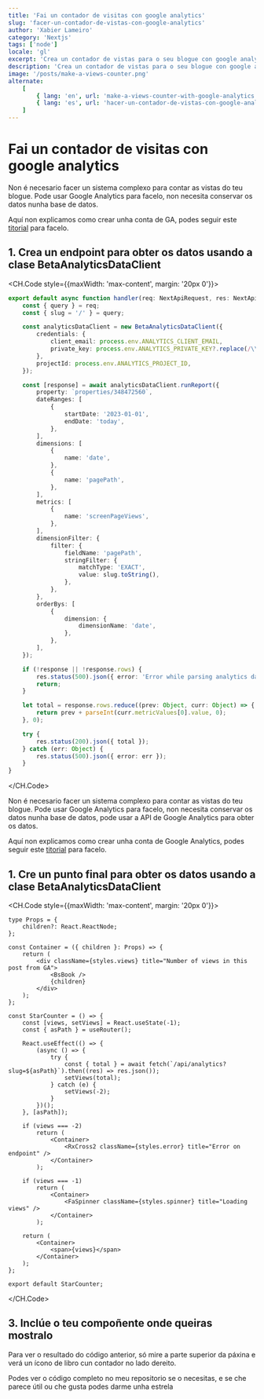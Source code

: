```yaml
---
title: 'Fai un contador de visitas con google analytics'
slug: 'facer-un-contador-de-vistas-con-google-analytics'
author: 'Xabier Lameiro'
category: 'Nextjs'
tags: ['node']
locale: 'gl'
excerpt: 'Crea un contador de vistas para o seu blogue con google analytics e nextjs api route. Uso de BetaAnalyticsDataClient desde a API de datos de Google Analytics'
description: 'Crea un contador de vistas para o seu blogue con google analytics e nextjs api route. Uso de BetaAnalyticsDataClient desde a API de datos de Google Analytics'
image: '/posts/make-a-views-counter.png'
alternate:
    [
        { lang: 'en', url: 'make-a-views-counter-with-google-analytics' },
        { lang: 'es', url: 'hacer-un-contador-de-vistas-con-google-analytics' },
    ]
---
```


# Fai un contador de visitas con google analytics

<Date date="01-10-2023" />

<GoogleAdsense />

Non é necesario facer un sistema complexo para contar as vistas do teu blogue. Pode usar Google Analytics para facelo, non necesita conservar os datos nunha base de datos.

Aquí non explicamos como crear unha conta de GA, podes seguir este [titorial](https://support.google.com/analytics/answer/1008015?hl=en 'GA Link') para facelo.

## 1. Crea un endpoint para obter os datos usando a clase BetaAnalyticsDataClient

<CH.Code style={{maxWidth: 'max-content', margin: '20px 0'}}>

```ts .analytics.ts
export default async function handler(req: NextApiRequest, res: NextApiResponse<Data>) {
    const { query } = req;
    const { slug = '/' } = query;

    const analyticsDataClient = new BetaAnalyticsDataClient({
        credentials: {
            client_email: process.env.ANALYTICS_CLIENT_EMAIL,
            private_key: process.env.ANALYTICS_PRIVATE_KEY?.replace(/\\n/g, '\n'),
        },
        projectId: process.env.ANALYTICS_PROJECT_ID,
    });

    const [response] = await analyticsDataClient.runReport({
        property: `properties/348472560`,
        dateRanges: [
            {
                startDate: '2023-01-01',
                endDate: 'today',
            },
        ],
        dimensions: [
            {
                name: 'date',
            },
            {
                name: 'pagePath',
            },
        ],
        metrics: [
            {
                name: 'screenPageViews',
            },
        ],
        dimensionFilter: {
            filter: {
                fieldName: 'pagePath',
                stringFilter: {
                    matchType: 'EXACT',
                    value: slug.toString(),
                },
            },
        },
        orderBys: [
            {
                dimension: {
                    dimensionName: 'date',
                },
            },
        ],
    });

    if (!response || !response.rows) {
        res.status(500).json({ error: 'Error while parsing analytics data' });
        return;
    }

    let total = response.rows.reduce((prev: Object, curr: Object) => {
        return prev + parseInt(curr.metricValues[0].value, 0);
    }, 0);

    try {
        res.status(200).json({ total });
    } catch (err: Object) {
        res.status(500).json({ error: err });
    }
}
```

</CH.Code>

Non é necesario facer un sistema complexo para contar as vistas do teu blogue. Pode usar Google Analytics para facelo, non necesita conservar os datos nunha base de datos, pode usar a API de Google Analytics para obter os datos.

Aquí non explicamos como crear unha conta de Google Analytics, podes seguir este [titorial](https://support.google.com/analytics/answer/1008015?hl=en) para facelo.

## 1. Cre un punto final para obter os datos usando a clase BetaAnalyticsDataClient

<CH.Code style={{maxWidth: 'max-content', margin: '20px 0'}}>

```tsx ViewCounter.tsx mark=29,36,43
type Props = {
    children?: React.ReactNode;
};

const Container = ({ children }: Props) => {
    return (
        <div className={styles.views} title="Number of views in this post from GA">
            <BsBook />
            {children}
        </div>
    );
};

const StarCounter = () => {
    const [views, setViews] = React.useState(-1);
    const { asPath } = useRouter();

    React.useEffect(() => {
        (async () => {
            try {
                const { total } = await fetch(`/api/analytics?slug=${asPath}`).then((res) => res.json());
                setViews(total);
            } catch (e) {
                setViews(-2);
            }
        })();
    }, [asPath]);

    if (views === -2)
        return (
            <Container>
                <RxCross2 className={styles.error} title="Error on endpoint" />
            </Container>
        );

    if (views === -1)
        return (
            <Container>
                <FaSpinner className={styles.spinner} title="Loading views" />
            </Container>
        );

    return (
        <Container>
            <span>{views}</span>
        </Container>
    );
};

export default StarCounter;
```

</CH.Code>

## 3. Inclúe o teu compoñente onde queiras mostralo

Para ver o resultado do código anterior, só mire a parte superior da páxina e verá un ícono de libro cun contador no lado dereito.

Podes ver o código completo no meu repositorio se o necesitas, e se che parece útil ou che gusta podes darme unha estrela
